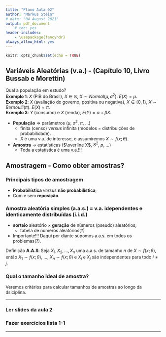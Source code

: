 ```yaml
---
title: "Plano Aula 02"
author: "Markus Stein"
# date: "04 August 2021"
output: pdf_document
    # toc: yes
header-includes:
    - \usepackage{fancyhdr}
always_allow_html: yes
---
```

\addtolength{\headheight}{1.0cm} 
\pagestyle{fancyplain} 
\lhead{\includegraphics[height=1.5cm]{LogoIME.png}}
\rhead{\includegraphics[height=1.5cm]{images.jpeg}}
\chead{UNIVERSIDADE FEDERAL DO RIO GRANDE DO SUL \\
INSTITUTO DE MATEMÁTICA E ESTATÍSTICA \\
DEPARTAMENTO DE ESTATÍSTICA \\
\vspace{0.3cm}
MAT02215 - Estatística Geral 2 - 2021/1
}
\renewcommand{\headrulewidth}{0pt} 


```r
knitr::opts_chunk$set(echo = TRUE)
```

## Variáveis Aleatórias (v.a.) - (Capítulo 10, Livro Bussab e Morettin)  

Qual a população em estudo?  
**Exemplo 1**: $X$ (PIB do Brasil), $X \in \mathbb{R}$, $X \sim Normal(\mu, \sigma^2)$. $E(X) = \mu$.  
**Exemplo 2**: $X$ (avaliação do governo, positiva ou negativa), $X \in \{0, 1\}$, $X \sim Bernoulli(\pi)$. $E(X) = \pi$.  
**Exemplo 3**: $Y$ (consumo) e $X$ (renda), $E(Y) = \alpha + \beta X$.  

\vspace{0.5cm}

* **População** $\Rightarrow$ parâmetros ($\mu$, $\sigma^2$, $\pi$, ...)  
  + finita (censo) *versus* infinita (modelos = distribuições de probabilidade).
  + $X$ é uma v.a. de interesse, e assumiremos $X \sim f(x; \theta)$.  
  
* **Amostra** $\rightarrow$ estatísticas ($\overline X$, $S^2$, $p$, ...)  
  + Toda a estatística é uma v.a.!!!  

## Amostragem - Como obter amostras?  
### Principais tipos de amostragem
* **Probabilística** *versus* **não probabilística**;  
* Com e sem **reposição**.

### Amostra aleatória simples (a.a.s.)  $=$ v.a. idependentes e identicamente distribuídas (i.i.d.)   

* **sorteio** aleatório $\times$ **geração** de números (pseudo) aleatórios;  
    + tabela de números aleatórios(?)  

* Importante!!! Daqui por diante supomos a.a.s. em todos os problemas(?).  

\vspace{0.2cm}

Definição **A.A.S**: Seja $X_1, X_2, \ldots, X_n$ uma a.a.s. de tamanho $n$ de $X \sim f(x; \theta)$, então $X_1 \sim f(x; \theta)$, ..., $X_n \sim f(x; \theta)$ e $X_i$ e $X_j$ são independentes para todo $i \neq j$.


### Qual o tamanho ideal de amostra?
Veremos critérios para calcular tamanhos de amostras ao longo da dsiciplina.

\vspace{2.5cm}

***
### Ler slides da aula 2
### Fazer exercícios lista 1-1
***

<!-- ### Distribuição amostral   -->
<!-- * **Exemplo 3**: Média amostral   -->
<!-- * **Exemplo 4**: Porporção amostral   -->

<!-- ### Teorema central do limite -->

<!-- (Bussab e Morettin - Capítulo 11) -->

<!-- ## Estmação (pontual) -->

<!-- ### Estimador e Estimativa -->


